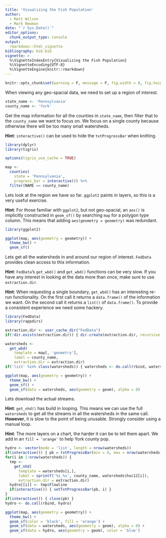 ```yaml
---
title: 'Visualizing the Fish Population'
author:
  - Matt Wilson
  - Mark Newman
date: "`r Sys.Date()`"
editor_options: 
  chunk_output_type: console
output:
  rmarkdown::html_vignette
bibliography: bib.bib
vignette: >
  %\VignetteIndexEntry{Visualizing the Fish Population}
  %\VignetteEncoding{UTF-8}
  %\VignetteEngine{knitr::rmarkdown}
---
```


```r
knitr::opts_chunk$set(warning = F, message = F, fig.width = 8, fig.height = 8)
```

When viewing any geo-spacial data, we need to set up a region of interest.

```r
state_name <- 'Pennsylvania'
county_name <- 'York'
```

Get the map information for all the counties in `state_name`, then filter that to the `county_name` we want to focus on.
We focus on a single county because otherwise there will be too many small watersheds.

**Hint**: `interactive()` can be used to hide the `txtProgressBar` when knitting.

```r
library(dplyr)
library(tigris)

options(tigris_use_cache = TRUE)

map <-
  counties(
    state = 'Pennsylvania',
    progress_bar = interactive()) %>%
  filter(NAME == county_name)
```

Lets look at the region we have so far.
`ggplot2` paints in layers, so this is a very useful exercise.

**Hint**: For those familiar with `ggplot2`, but not geo-spacial, an `aes()` is implicitly constructed in `geom_sf()` by searching `map` for a polygon type column.
This means that adding `aes(geometry = geometry)` was redundant.

```r
library(ggplot2)

ggplot(map, aes(geometry = geometry)) +
  theme_bw() + 
  geom_sf()
```

Lets get all the watersheds in and around our region of interest.
`FedData` provides clean access to this information.

**Hint**: `FedData`'s `get_wbd()` and `get_wbd()` functions can be very slow.
If you have any interest in looking at the data more than once, make sure to use  `extraction.dir`.

**Hint**: When requesting a single boundary, `get_wbd()` has an interesting re-run functionality.
On the first call it returns a `data.frame()` of the information we want.
On the second call it returns a `list()` of `data.frame()`.
To provide a consistent experience we need some hackery. 

```r
library(FedData)
library(rappdirs)

extraction.dir <- user_cache_dir("FedData")
if(!dir.exists(extraction.dir)) { dir.create(extraction.dir, recursive = T) }

watersheds <-
  get_wbd(
    template = map[, 'geometry'],
    label = county_name,
    extraction.dir = extraction.dir)
if('list' %in% class(watersheds)) { watersheds <- do.call(rbind, watersheds) }

ggplot(map, aes(geometry = geometry)) +
  theme_bw() + 
  geom_sf() + 
  geom_sf(data = watersheds, aes(geometry = geom), alpha = 0)
```

Lets download the actual streams.

**Hint**: `get_nhd()` has build in looping.
This means we can use the full `watersheds` to get all the streams in all the watersheds in the same call.
**However**, it is slow to the point of being unusable.
Strongly consider using a manual loop.

**Hint**: The more layers on a chart, the harder it can be to tell them apart.
We add in an `fill = 'orange'` to help York county pop.

```r
hydro <- vector(mode = 'list', length = nrow(watersheds))
if(interactive()) { pb = txtProgressBar(min = 0, max = nrow(watersheds), style = 3) }
for(i in 1:nrow(watersheds)) {
  tmp <-
    get_nhd(
      template = watersheds[i,],
      label = sprintf('%s_%s', county_name, watersheds$huc12[i]),
      extraction.dir = extraction.dir)
  hydro[[i]] <- tmp$Flowline
  if(interactive()) { setTxtProgressBar(pb, i) }
}
if(interactive()) { close(pb) }
hydro <- do.call(rbind, hydro)

ggplot(map, aes(geometry = geometry)) +
  theme_bw() + 
  geom_sf(color = 'black', fill = 'orange') + 
  geom_sf(data = watersheds, aes(geometry = geom), alpha = 0) + 
  geom_sf(data = hydro, aes(geometry = geom), color = 'blue')
```
